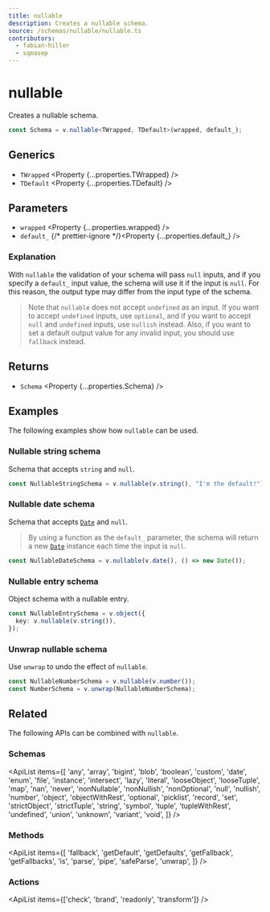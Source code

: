 ```yaml
---
title: nullable
description: Creates a nullable schema.
source: /schemas/nullable/nullable.ts
contributors:
  - fabian-hiller
  - sqmasep
---
```



# nullable

Creates a nullable schema.

```ts
const Schema = v.nullable<TWrapped, TDefault>(wrapped, default_);
```

## Generics

- `TWrapped` <Property {...properties.TWrapped} />
- `TDefault` <Property {...properties.TDefault} />

## Parameters

- `wrapped` <Property {...properties.wrapped} />
- `default_` {/* prettier-ignore */}<Property {...properties.default_} />

### Explanation

With `nullable` the validation of your schema will pass `null` inputs, and if you specify a `default_` input value, the schema will use it if the input is `null`. For this reason, the output type may differ from the input type of the schema.

> Note that `nullable` does not accept `undefined` as an input. If you want to accept `undefined` inputs, use <Link href="../optional/">`optional`</Link>, and if you want to accept `null` and `undefined` inputs, use <Link href="../nullish/">`nullish`</Link> instead. Also, if you want to set a default output value for any invalid input, you should use <Link href="../fallback/">`fallback`</Link> instead.

## Returns

- `Schema` <Property {...properties.Schema} />

## Examples

The following examples show how `nullable` can be used.

### Nullable string schema

Schema that accepts `string` and `null`.

```ts
const NullableStringSchema = v.nullable(v.string(), "I'm the default!");
```

### Nullable date schema

Schema that accepts [`Date`](https://developer.mozilla.org/en-US/docs/Web/JavaScript/Reference/Global_Objects/Date) and `null`.

> By using a function as the `default_` parameter, the schema will return a new [`Date`](https://developer.mozilla.org/en-US/docs/Web/JavaScript/Reference/Global_Objects/Date) instance each time the input is `null`.

```ts
const NullableDateSchema = v.nullable(v.date(), () => new Date());
```

### Nullable entry schema

Object schema with a nullable entry.

```ts
const NullableEntrySchema = v.object({
  key: v.nullable(v.string()),
});
```

### Unwrap nullable schema

Use <Link href="../unwrap/">`unwrap`</Link> to undo the effect of `nullable`.

```ts
const NullableNumberSchema = v.nullable(v.number());
const NumberSchema = v.unwrap(NullableNumberSchema);
```

## Related

The following APIs can be combined with `nullable`.

### Schemas

<ApiList
  items={[
    'any',
    'array',
    'bigint',
    'blob',
    'boolean',
    'custom',
    'date',
    'enum',
    'file',
    'instance',
    'intersect',
    'lazy',
    'literal',
    'looseObject',
    'looseTuple',
    'map',
    'nan',
    'never',
    'nonNullable',
    'nonNullish',
    'nonOptional',
    'null',
    'nullish',
    'number',
    'object',
    'objectWithRest',
    'optional',
    'picklist',
    'record',
    'set',
    'strictObject',
    'strictTuple',
    'string',
    'symbol',
    'tuple',
    'tupleWithRest',
    'undefined',
    'union',
    'unknown',
    'variant',
    'void',
  ]}
/>

### Methods

<ApiList
  items={[
    'fallback',
    'getDefault',
    'getDefaults',
    'getFallback',
    'getFallbacks',
    'is',
    'parse',
    'pipe',
    'safeParse',
    'unwrap',
  ]}
/>

### Actions

<ApiList items={['check', 'brand', 'readonly', 'transform']} />

